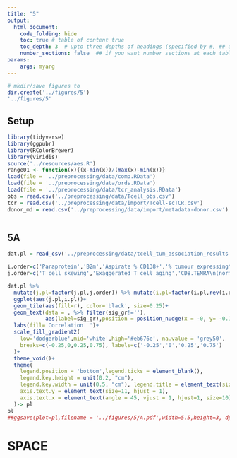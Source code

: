 ```yaml
---
title: "5"
output:
  html_document:
    code_folding: hide
    toc: true # table of content true
    toc_depth: 3  # upto three depths of headings (specified by #, ## and ###)
    number_sections: false  ## if you want number sections at each table header
params:
    args: myarg
---
```


```r

# mkdir/save figures to
dir.create('../figures/5')
'../figures/5'

```


## Setup

```r

library(tidyverse)
library(ggpubr)
library(RColorBrewer)
library(viridis)
source('../resources/aes.R')
range01 <- function(x){(x-min(x))/(max(x)-min(x))}
load(file = '../preprocessing/data/comp.RData')
load(file = '../preprocessing/data/ords.RData')
load(file = '../preprocessing/data/tcr_analysis.RData')
obs = read.csv('../preprocessing/data/Tcell_obs.csv')
tcr = read.csv('../preprocessing/data/import/Tcell-scTCR.csv')
donor_md = read.csv('../preprocessing/data/import/metadata-donor.csv')

```

```r

```


## 5A

```r

dat.pl = read_csv('../preprocessing/data/tcell_tum_association_results.csv')

i.order=c('Paraprotein','B2m','Aspirate % CD138+','% tumour expressing\nstress pathway')
j.order=c('T cell skewing','Exaggerated T cell aging','CD8.TEMRA\n(normalised % T cells)','Repertoire clonality',"Teff.IFIT2\n(normalised % T cells)" ,'Effector signature\n(CD69, TNF, IFNG)','Non-viral specificity\nscore')

dat.pl %>% 
  mutate(j.pl=factor(j.pl,j.order)) %>% mutate(i.pl=factor(i.pl,rev(i.order))) %>% 
  ggplot(aes(j.pl,i.pl))+
  geom_tile(aes(fill=r), color='black', size=0.25)+
  geom_text(data = . %>% filter(sig_gr!=''), 
            aes(label=sig_gr),position = position_nudge(x = -0, y= -0.1), size=5.5)+
  labs(fill='Correlation  ')+
  scale_fill_gradient2(
    low='dodgerblue',mid='white',high='#eb676e', na.value = 'grey50',
    breaks=c(-0.25,0,0.25,0.75), labels=c('-0.25','0','0.25','0.75')
  )+
  theme_void()+
  theme(
    legend.position = 'bottom',legend.ticks = element_blank(),
    legend.key.height = unit(0.2, "cm"),
    legend.key.width = unit(0.5, "cm"), legend.title = element_text(size=9),
    axis.text.y = element_text(size=11, hjust = 1),
    axis.text.x = element_text(angle = 45, vjust = 1, hjust=1, size=10)
  )-> pl
pl
##ggsave(plot=pl,filename = '../figures/5/A.pdf',width=5.5,height=3, dpi="retina")
```


# SPACE 








































































































